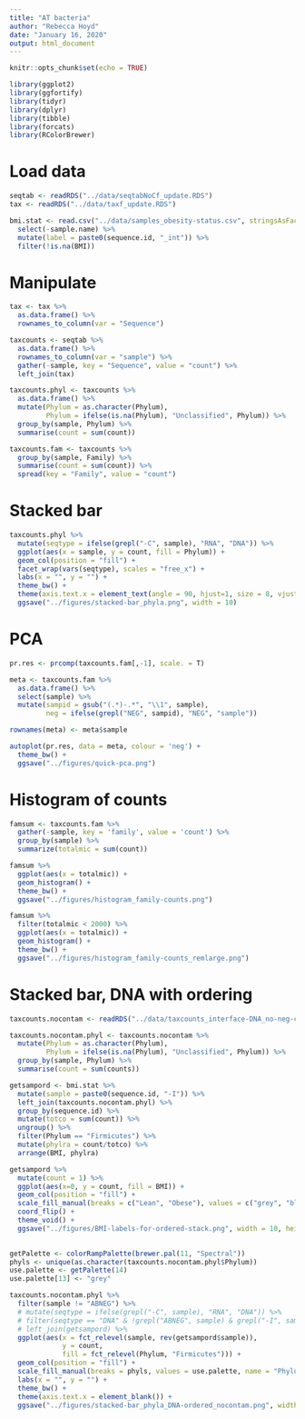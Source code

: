 ```yaml
---
title: "AT bacteria"
author: "Rebecca Hoyd"
date: "January 16, 2020"
output: html_document
---
```


```r
knitr::opts_chunk$set(echo = TRUE)

library(ggplot2)
library(ggfortify)
library(tidyr)
library(dplyr)
library(tibble)
library(forcats)
library(RColorBrewer)
```

# Load data

```r
seqtab <- readRDS("../data/seqtabNoCf_update.RDS")
tax <- readRDS("../data/taxf_update.RDS")

bmi.stat <- read.csv("../data/samples_obesity-status.csv", stringsAsFactors = F) %>%
  select(-sample.name) %>%
  mutate(label = paste0(sequence.id, "_int")) %>%
  filter(!is.na(BMI))
```

# Manipulate 

```r
tax <- tax %>%
  as.data.frame() %>%
  rownames_to_column(var = "Sequence")

taxcounts <- seqtab %>%
  as.data.frame() %>%
  rownames_to_column(var = "sample") %>%
  gather(-sample, key = "Sequence", value = "count") %>%
  left_join(tax)
```

```r
taxcounts.phyl <- taxcounts %>%
  as.data.frame() %>%
  mutate(Phylum = as.character(Phylum),
         Phylum = ifelse(is.na(Phylum), "Unclassified", Phylum)) %>%
  group_by(sample, Phylum) %>%
  summarise(count = sum(count)) 

taxcounts.fam <- taxcounts %>%
  group_by(sample, Family) %>%
  summarise(count = sum(count)) %>%
  spread(key = "Family", value = "count")
```

# Stacked bar

```r
taxcounts.phyl %>%
  mutate(seqtype = ifelse(grepl("-C", sample), "RNA", "DNA")) %>%
  ggplot(aes(x = sample, y = count, fill = Phylum)) +
  geom_col(position = "fill") +
  facet_wrap(vars(seqtype), scales = "free_x") +
  labs(x = "", y = "") +
  theme_bw() +
  theme(axis.text.x = element_text(angle = 90, hjust=1, size = 8, vjust = .5)) +
  ggsave("../figures/stacked-bar_phyla.png", width = 10)
```


# PCA
```r
pr.res <- prcomp(taxcounts.fam[,-1], scale. = T)

meta <- taxcounts.fam %>%
  as.data.frame() %>%
  select(sample) %>%
  mutate(sampid = gsub("(.*)-.*", "\\1", sample),
         neg = ifelse(grepl("NEG", sampid), "NEG", "sample"))

rownames(meta) <- meta$sample
```

```r
autoplot(pr.res, data = meta, colour = 'neg') +
  theme_bw() +
  ggsave("../figures/quick-pca.png")
```

# Histogram of counts

```r
famsum <- taxcounts.fam %>%
  gather(-sample, key = 'family', value = 'count') %>%
  group_by(sample) %>%
  summarize(totalmic = sum(count))

famsum %>%
  ggplot(aes(x = totalmic)) +
  geom_histogram() +
  theme_bw() +
  ggsave("../figures/histogram_family-counts.png")

famsum %>%
  filter(totalmic < 2000) %>%
  ggplot(aes(x = totalmic)) +
  geom_histogram() +
  theme_bw() +
  ggsave("../figures/histogram_family-counts_remlarge.png")
```

# Stacked bar, DNA with ordering

```r
taxcounts.nocontam <- readRDS("../data/taxcounts_interface-DNA_no-neg-contams.RDS")

taxcounts.nocontam.phyl <- taxcounts.nocontam %>%
  mutate(Phylum = as.character(Phylum),
         Phylum = ifelse(is.na(Phylum), "Unclassified", Phylum)) %>%
  group_by(sample, Phylum) %>%
  summarise(count = sum(counts)) 
```

```r
getsampord <- bmi.stat %>%
  mutate(sample = paste0(sequence.id, "-I")) %>%
  left_join(taxcounts.nocontam.phyl) %>%
  group_by(sequence.id) %>%
  mutate(totco = sum(count)) %>%
  ungroup() %>%
  filter(Phylum == "Firmicutes") %>%
  mutate(phylra = count/totco) %>%
  arrange(BMI, phylra) 

getsampord %>%
  mutate(count = 1) %>%
  ggplot(aes(x=0, y = count, fill = BMI)) +
  geom_col(position = "fill") +
  scale_fill_manual(breaks = c("Lean", "Obese"), values = c("grey", "black")) +
  coord_flip() +
  theme_void() +
  ggsave("../figures/BMI-labels-for-ordered-stack.png", width = 10, height = 1)
  
```

```r
getPalette <- colorRampPalette(brewer.pal(11, "Spectral"))
phyls <- unique(as.character(taxcounts.nocontam.phyl$Phylum))
use.palette <- getPalette(14)
use.palette[13] <- "grey"

taxcounts.nocontam.phyl %>%
  filter(sample != "ABNEG") %>%
  # mutate(seqtype = ifelse(grepl("-C", sample), "RNA", "DNA")) %>%
  # filter(seqtype == "DNA" & !grepl("ABNEG", sample) & grepl("-I", sample)) %>%
  # left_join(getsampord) %>%
  ggplot(aes(x = fct_relevel(sample, rev(getsampord$sample)), 
             y = count, 
             fill = fct_relevel(Phylum, "Firmicutes"))) +
  geom_col(position = "fill") +
  scale_fill_manual(breaks = phyls, values = use.palette, name = "Phylum") + 
  labs(x = "", y = "") +
  theme_bw() +
  theme(axis.text.x = element_blank()) +
  ggsave("../figures/stacked-bar_phyla_DNA-ordered_nocontam.png", width = 10)
```
